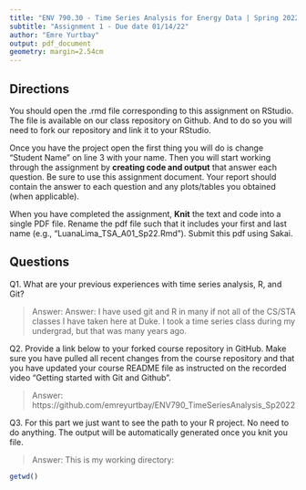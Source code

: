 ```yaml
---
title: "ENV 790.30 - Time Series Analysis for Energy Data | Spring 2022"
subtitle: "Assignment 1 - Due date 01/14/22"
author: "Emre Yurtbay"
output: pdf_document
geometry: margin=2.54cm
---
```


## Directions

You should open the .rmd file corresponding to this assignment on RStudio. The file is available on our class repository on Github. And to do so you will need to fork our repository and link it to your RStudio.  

Once you have the project open the first thing you will do is change "Student Name" on line 3 with your name. 
Then you will start working through the assignment by  **creating code and output** that answer each question. Be sure to use this assignment document. Your report should contain the answer to each question and any plots/tables you obtained (when applicable).

When you have completed the assignment, **Knit** the text and code into a single PDF file. Rename the pdf file such that it includes your first and last name (e.g., "LuanaLima_TSA_A01_Sp22.Rmd"). Submit this pdf using Sakai. 

## Questions

Q1. What are your previous experiences with time series analysis, R, and Git? 

> Answer: Answer: I have used git and R in many if not all of the CS/STA classes I have 
taken here at Duke. I took a time series class during my undergrad, but that 
was many years ago.

Q2. Provide a link below to your forked course repository in GitHub. Make sure you have pulled all recent changes from the course repository and that you have updated your course README file as instructed on the recorded video "Getting started with Git and Github". 

> Answer: https://github.com/emreyurtbay/ENV790_TimeSeriesAnalysis_Sp2022

Q3. For this part we just want to see the path to your R project. No need to do anything. The output will be automatically generated once you knit you file. 

> Answer: This is my working directory:

```r
getwd()
````